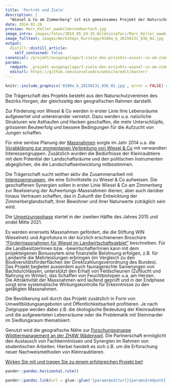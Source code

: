 ```yaml
---
title: 'Porträt und Ziele'
description: |
  "Wiesel & Co am Zimmerberg" ist ein gemeinsames Projekt der Naturschutzvereine des Bezirks Horgen. Wir stärken und vernetzen seit 2014 die Lebensräume der Kleinraubtiere und werten damit auch jene vieler weiterer Arten auf. Die intensive Zusammenarbeit mit Landwirten, den Jagdgesellschaften, Schulklassen, Wissenschaftlern und weiteren Interessierten aus der Bevölkerung ist zentral für unser Projekt. Denn sie schafft Vertrauen zwischen den verschiedenen Interessengruppen, fördert ihr Knowhow und sorgt für eigeninitiativen, integrativen Naturschutz. 
date: 2014-01-26
preview: Marc_Keller_wwwbilderundwortech.jpg
image_intro: images/fotos/2014_05_24-25_Wildnissafari/Marc_Keller_wwwbilderundwortech.jpg
image_fulltext: images/Workshops_Kurstage/0100a_b_20150131_036_02.jpg
output:
  distill::distill_article:
    self_contained: false
canonical: /projekt/ausgangslage/3-ziele-des-projekts-wiesel-co-am-zimmerberg
params:
  rmdpath: _projekt-ausgangslage/3-ziele-des-projekts-wiesel-co-am-zimmer/3-ziele-des-projekts-wiesel-co-am-zimmer.Rmd
  editurl: https://github.com/wieselundco/website/edit/master/
---
```



```r
knitr::include_graphics('0100a_b_20150131_036_02.jpg', error = FALSE) #images/Workshops_Kurstage/0100a_b_20150131_036_02.jpg
```

Die Trägerschaft des Projekts
besteht aus den Naturschutzvereinen des Bezirks Horgen, der gleichzeitig
den geografischen Rahmen darstellt.

Zur Förderung von Wiesel & Co
werden in erster Linie ihre Lebensräume aufgewertet und untereinander
vernetzt. Dazu werden u.a. natürliche Strukturen wie Asthaufen und
Hecken geschaffen, die mehr Unterschlüpfe, grösseren Beuteerfolg und
bessere Bedingungen für die Aufzucht von Jungen schaffen.



Für
eine seriöse Planung der
[Massnahmen](/Welche-Massnahmen.html) sorgte im
Jahr 2014 u.a. die [Vorabklärung zur momentanen Verbreitung von Wiesel &
Co](index.php/beobachtung-melden/28-warum-und-wozu-hilft-meine-sichtungs-meldung)
mit verwandten Interessengruppen. Zusätzlich wurden die Bedürfnisse der
Kleinraubtiere mit dem Potential der Landschaftsräume und den
politischen Instrumenten abgeglichen, die die Landschaftsentwicklung
mitbestimmen.


Die
Trägerschaft sucht seither aktiv die Zusammenarbeit mit
[Interessengruppen](index.php/die-traegerschaft/23-organigramm), die
eine Schnittstelle zu Wiesel & Co aufweisen. Die geschaffenen Synergien
sollen in erster Linie Wiesel & Co am Zimmerberg zur Realisierung der
Aufwertungs-Massnahmen dienen, aber auch darüber hinaus Vertrauen
schaffen, das in Zukunft der Entwicklung der Zimmerberglandschaft, ihrer
Bewohner und ihrer Naturwerte zuträglich sein wird.


Die
[Umsetzungsphase](/projekt-ausgangslage/66-beschrieb-umsetzungsphase/)
startet in der zweiten Hälfte des Jahres 2015 und endet Mitte
2021.


Es
werden einerseits Massnahmen gefördert, die die Stiftung WIN Wieselnetz
und Agrofutura in der kürzlich erschienenen Broschüre ["Fördermassnahmen
für Wiesel im
Landwirtschaftsgebiet"](http://www.wieselnetz.ch/fileadmin/DATA/pdf_Word/Wieselfoerdermassnahmen_LW.pdf) beschreiben. Für
die<span
style="line-height: 13.984000205993652px;"> LandbesitzerInnen <span
style="line-height: 13.984000205993652px;">bzw.
-bewirtschafterInnen<span
style="line-height: 13.984000205993652px;"> kann mit dem projekteigenen
Bonussytem eine finanzielle Belohnung erfolgen, z.B. für Landwirte die
Mehrleistungen erbringen (im Vergleich zu den
Biodiversitätsförderflächen der Direktzahlungsverordnung des Bundes).  
Das Projekt begleitet ausserdem
auch faunagerechte Sanierungen von Bachdurchlässen, unterstützt den
Erhalt von Feldscheunen (Zufllucht und Nahrung im Winter), das Schaffen
von Feuchtbiotopen u.a. am Herzen.   
Die Attraktivität der Massnahmen wird laufend geprüft und in der
Endphase sorgt eine systematische Wirkungskontrolle für Erkenntnisse zu
den getätigten Massnahmen.

Die Bevölkerung
soll durch das Projekt zusätzlich in Form von Umweltbildungsangeboten
und Öffentlichkeitsarbeit profitieren. Je nach Zielgruppe werden dabei
z.B. die ökologische Bedeutung der Kleinraubtiere und die aufgewerteten
Lebensräume oder die Problematik mit Steinmarder im Siedlungsraum
thematisiert.

Genutzt
wird die geografische Nähe zur [Forschungsgruppe Wildtiermanagement an
der ZHAW
Wädenswil](http://www.lsfm.zhaw.ch/de/science/institute-zentren/iunr-integrativeoekologie/wilma.html). Die
Partnerschaft ermöglicht den Austausch von Fachkenntnissen und Synergien
im Rahmen von studentischen Arbeiten. Hierbei handelt es sich z.B. um
die Erforschung neuer Nachweismethoden von Kleinraubtieren.  

[Wirken Sie mit und tragen Sie zu einem erfolgreichen Projekt
bei!](/mithelfen-anpacken-mithelfen/20-anpacken/)

 

```r
pander::pandoc.horizontal.rule()

pander::pandoc.link(url = glue::glue('{params$editurl}{params$rmdpath}'),text = 'Artikel bearbeiten')
```

<!--http://wieselundco.ch/projekt/ausgangslage/3-ziele-des-projekts-wiesel-co-am-zimmerberg-->
